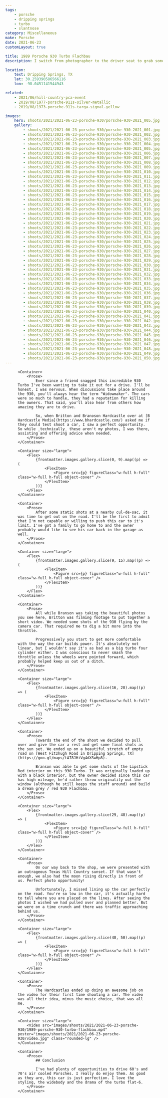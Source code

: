```yaml
---
tags:
    - porsche
    - dripping springs
    - turbo
    - slantnose
category: Miscellaneous
make: Porsche
date: 2021-06-23
customLayout: true

title: 1989 Porsche 930 Turbo Flachbau
description: I switch from photographer to the driver seat to grab some rolling shots of a Porsche 930 Turbo.

location:
    text: Dripping Springs, TX
    lat: 30.259390586566116
    lon: -98.0451141544943

related:
    - 2021/06/hill-country-pca-event
    - 2019/08/1977-porsche-911s-silver-metallic
    - 2019/08/1973-porsche-911s-targa-signal-yellow

images:
    hero: shoots/2021/2021-06-23-porsche-930/porsche-930-2021_005.jpg
    gallery:
        - shoots/2021/2021-06-23-porsche-930/porsche-930-2021_001.jpg
        - shoots/2021/2021-06-23-porsche-930/porsche-930-2021_002.jpg
        - shoots/2021/2021-06-23-porsche-930/porsche-930-2021_003.jpg
        - shoots/2021/2021-06-23-porsche-930/porsche-930-2021_004.jpg
        - shoots/2021/2021-06-23-porsche-930/porsche-930-2021_005.jpg
        - shoots/2021/2021-06-23-porsche-930/porsche-930-2021_006.jpg
        - shoots/2021/2021-06-23-porsche-930/porsche-930-2021_007.jpg
        - shoots/2021/2021-06-23-porsche-930/porsche-930-2021_008.jpg
        - shoots/2021/2021-06-23-porsche-930/porsche-930-2021_009.jpg
        - shoots/2021/2021-06-23-porsche-930/porsche-930-2021_010.jpg
        - shoots/2021/2021-06-23-porsche-930/porsche-930-2021_011.jpg
        - shoots/2021/2021-06-23-porsche-930/porsche-930-2021_012.jpg
        - shoots/2021/2021-06-23-porsche-930/porsche-930-2021_013.jpg
        - shoots/2021/2021-06-23-porsche-930/porsche-930-2021_014.jpg
        - shoots/2021/2021-06-23-porsche-930/porsche-930-2021_015.jpg
        - shoots/2021/2021-06-23-porsche-930/porsche-930-2021_016.jpg
        - shoots/2021/2021-06-23-porsche-930/porsche-930-2021_017.jpg
        - shoots/2021/2021-06-23-porsche-930/porsche-930-2021_018.jpg
        - shoots/2021/2021-06-23-porsche-930/porsche-930-2021_019.jpg
        - shoots/2021/2021-06-23-porsche-930/porsche-930-2021_020.jpg
        - shoots/2021/2021-06-23-porsche-930/porsche-930-2021_021.jpg
        - shoots/2021/2021-06-23-porsche-930/porsche-930-2021_022.jpg
        - shoots/2021/2021-06-23-porsche-930/porsche-930-2021_023.jpg
        - shoots/2021/2021-06-23-porsche-930/porsche-930-2021_024.jpg
        - shoots/2021/2021-06-23-porsche-930/porsche-930-2021_025.jpg
        - shoots/2021/2021-06-23-porsche-930/porsche-930-2021_026.jpg
        - shoots/2021/2021-06-23-porsche-930/porsche-930-2021_027.jpg
        - shoots/2021/2021-06-23-porsche-930/porsche-930-2021_028.jpg
        - shoots/2021/2021-06-23-porsche-930/porsche-930-2021_029.jpg
        - shoots/2021/2021-06-23-porsche-930/porsche-930-2021_030.jpg
        - shoots/2021/2021-06-23-porsche-930/porsche-930-2021_031.jpg
        - shoots/2021/2021-06-23-porsche-930/porsche-930-2021_032.jpg
        - shoots/2021/2021-06-23-porsche-930/porsche-930-2021_033.jpg
        - shoots/2021/2021-06-23-porsche-930/porsche-930-2021_034.jpg
        - shoots/2021/2021-06-23-porsche-930/porsche-930-2021_035.jpg
        - shoots/2021/2021-06-23-porsche-930/porsche-930-2021_036.jpg
        - shoots/2021/2021-06-23-porsche-930/porsche-930-2021_037.jpg
        - shoots/2021/2021-06-23-porsche-930/porsche-930-2021_038.jpg
        - shoots/2021/2021-06-23-porsche-930/porsche-930-2021_039.jpg
        - shoots/2021/2021-06-23-porsche-930/porsche-930-2021_040.jpg
        - shoots/2021/2021-06-23-porsche-930/porsche-930-2021_041.jpg
        - shoots/2021/2021-06-23-porsche-930/porsche-930-2021_042.jpg
        - shoots/2021/2021-06-23-porsche-930/porsche-930-2021_043.jpg
        - shoots/2021/2021-06-23-porsche-930/porsche-930-2021_044.jpg
        - shoots/2021/2021-06-23-porsche-930/porsche-930-2021_045.jpg
        - shoots/2021/2021-06-23-porsche-930/porsche-930-2021_046.jpg
        - shoots/2021/2021-06-23-porsche-930/porsche-930-2021_047.jpg
        - shoots/2021/2021-06-23-porsche-930/porsche-930-2021_048.jpg
        - shoots/2021/2021-06-23-porsche-930/porsche-930-2021_049.jpg
        - shoots/2021/2021-06-23-porsche-930/porsche-930-2021_050.jpg
---
```



<Section>
    <Container size="large">
        <Figure src={frontmatter.images.hero} />
    </Container>

    <Container>
        <Prose>
            Ever since a friend snagged this incredible 930 Turbo I've been wanting to take it out for a drive. I'll be honest, I was nervous. When discussions take place around the 930, you'll always hear the term "Widowmaker". The cars were so much to handle, they had a reputation for killing the owners. That said, you'll also hear from others how amazing they are to drive.

            So, when Britton and Branoson Hardcastle over at [B Hardcastle Media](https://www.bhardcastle.com/) asked me if they could test shoot a car, I saw a perfect opportunity. So while _technically_ these aren't my photos, I was there, assisting and offering advice when needed.
        </Prose>
    </Container>

    <Container size="large">
        <Flex>
            {frontmatter.images.gallery.slice(0, 9).map((p) => (
                <FlexItem>
                    <Figure src={p} figureClass="w-full h-full" class="w-full h-full object-cover" />
                </FlexItem>
            ))}
        </Flex>
    </Container>

    <Container>
        <Prose>
            After some static shots at a nearby cul-de-sac, it was time to get out on the road. I'll be the first to admit that I'm not capable or willing to push this car to it's limit. I've got a family to go home to and the owner probably would like to see his car back in the garage as well.
        </Prose>
    </Container>

    <Container size="large">
        <Flex>
            {frontmatter.images.gallery.slice(9, 15).map((p) => (
                <FlexItem>
                    <Figure src={p} figureClass="w-full h-full" class="w-full h-full object-cover" />
                </FlexItem>
            ))}
        </Flex>
    </Container>

    <Container>
        <Prose>
            All while Branson was taking the beautiful photos you see here, Britton was filming footage to put together a short video. We needed some shots of the 930 flying by the camera car. That required me to dig a bit more into the throttle.

            Progressively you start to get more comfortable with the way the car builds power. It's absolutely not linear, but I wouldn't say it's as bad as a big turbo four cylinder either. I was conscious to never smash the throttle unless the wheels were pointed forward, which probably helped keep us out of a ditch.
        </Prose>
    </Container>

    <Container size="large">
        <Flex>
            {frontmatter.images.gallery.slice(16, 28).map((p) => (
                <FlexItem>
                    <Figure src={p} figureClass="w-full h-full" class="w-full h-full object-cover" />
                </FlexItem>
            ))}
        </Flex>
    </Container>

    <Container>
        <Prose>
            Towards the end of the shoot we decided to pull over and give the car a rest and get some final shots as the sun set. We ended up on a beautiful stretch of empty road on [West Fitzhugh Road in Dripping Springs, TX](https://goo.gl/maps/tA78JHiVg4dXSwHp8).

            Branson was able to get some shots of the Lipstick Red interior on this 930 Turbo. It was originally loaded up with a black interior, but the owner decided since this car has high mileage, he'd rather throw originality out the window (although he still keeps the stuff around) and build a dream grey / red 930 Flachbau.
        </Prose>
    </Container>

    <Container size="large">
        <Flex>
            {frontmatter.images.gallery.slice(29, 48).map((p) => (
                <FlexItem>
                    <Figure src={p} figureClass="w-full h-full" class="w-full h-full object-cover" />
                </FlexItem>
            ))}
        </Flex>
    </Container>

    <Container>
        <Prose>
            On our way back to the shop, we were presented with an outrageous Texas Hill Country sunset. If that wasn't enough, we also had the moon rising directly in front of us. Perfect photo opportunity!

            Unfortunately, I missed lining up the car perfectly on the road. You're so low in the car, it's actually hard to tell where you are placed on the lines. After seeing the photos I wished we had pulled over and planned better. But we were on a time crunch and there was traffic approaching behind us.
        </Prose>
    </Container>

    <Container size="large">
        <Flex>
            {frontmatter.images.gallery.slice(48, 50).map((p) => (
                <FlexItem>
                    <Figure src={p} figureClass="w-full h-full" class="w-full h-full object-cover" />
                </FlexItem>
            ))}
        </Flex>
    </Container>

    <Container>
        <Prose>
            The Hardcastles ended up doing an awesome job on the video for their first time shooting a car. The video was all their idea, minus the music choice, that was all me.
        </Prose>
    </Container>

    <Container size="large">
        <Video src="images/shoots/2021/2021-06-23-porsche-930/1989-porsche-930-turbo-flachbau.mp4" poster="images/shoots/2021/2021-06-23-porsche-930/video.jpg" class="rounded-lg" />
    </Container>

    <Container>
        <Prose>
            ## Conclusion

            I've had plenty of opportunities to drive 60's and 70's air cooled Porsches. I really do enjoy them. As good as they are, this car is just perfection. I love the styling, the widebody and the drama of the turbo flat-6.
        </Prose>
    </Container>

</Section>
